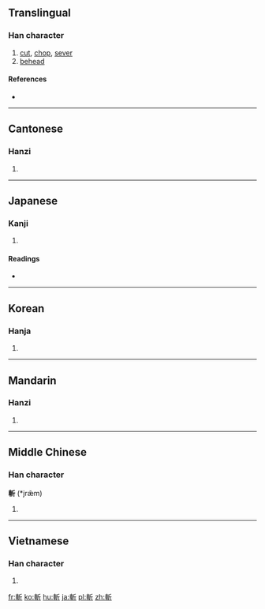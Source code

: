 {{also|斩|䡊}}
==Translingual==

===Han character===
{{Han char|rn=69|rad=斤|as=07|sn=11|four=5202<sub>1</sub>|canj=十十竹一中 (JJHML)|ids=⿰[[車]][[斤]]}}

# [[cut]], [[chop]], [[sever]]
# [[behead]]

====References====
* {{Han ref|kx=0479.180|dkj=13555|dj=0838.160|hdz=32024.100|uh=65AC|ud=26028|bh=B1D9|bd=45529}}

----

==Cantonese==

===Hanzi===
{{yue-hanzi|jyut=[[zaam2]]|y=jaam2|sim=斩}}

# {{defn|lang=yue|sort=斤07}}

----

==Japanese==

===Kanji===
{{ja-kanji|grade=|rs=斤07}}

# {{defn|lang=ja|sort=斤07}}

====Readings====
* {{ja-readings|on=[[ざん]] (zan), [[さん]] (san)|kun=[[き]] (ki)}}

----

==Korean==

===Hanja===
{{ko-hanja|hangeul=참|eumhun=|rv=cham|mr=ch'am|y=cham}}

# {{defn|lang=ko|sort=斤07}}

----

==Mandarin==

===Hanzi===
{{cmn-hanzi|sim=斩|pin=[[zhǎn]] ([[zhan3]])|wg=chan<sup>3</sup>}}

# {{defn|lang=cmn|sort=斤07}}

----

==Middle Chinese==

===Han character===
'''斬''' (*jræ̌m)

# {{defn|lang=ltc|sort=斤07}}

----

==Vietnamese==

===Han character===
{{vi-hantu|[[trảm]], [[chém]]|rs=斤07}}

# {{defn|lang=vi|sort=斤07}}

[[fr:斬]]
[[ko:斬]]
[[hu:斬]]
[[ja:斬]]
[[pl:斬]]
[[zh:斬]]
